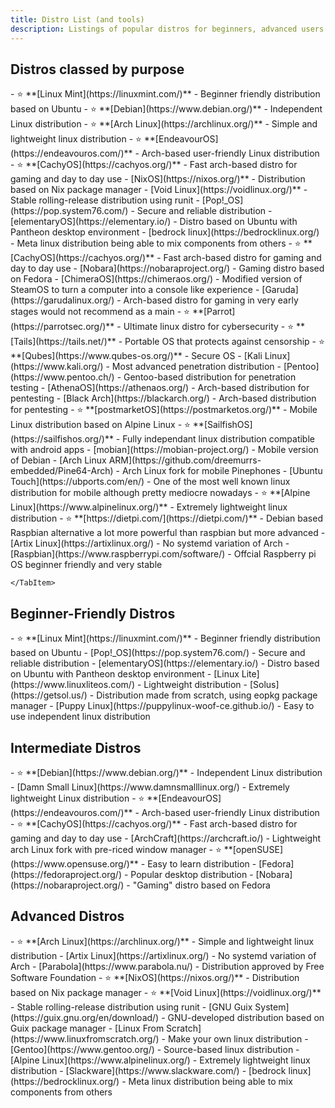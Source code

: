 ```yaml
---
title: Distro List (and tools)
description: Listings of popular distros for beginners, advanced users etc., as well as tools relating those
---
```


## Distros classed by purpose

<Tabs>
    <TabItem label="Day to day use">
        - ⭐ **[Linux Mint](https://linuxmint.com/)** - Beginner friendly distribution based on Ubuntu
        - ⭐ **[Debian](https://www.debian.org/)** - Independent Linux distribution
        - ⭐ **[Arch Linux](https://archlinux.org/)** - Simple and lightweight linux distribution
        - ⭐ **[EndeavourOS](https://endeavouros.com/)** - Arch-based user-friendly Linux distribution
        - ⭐ **[CachyOS](https://cachyos.org/)** - Fast arch-based distro for gaming and day to day use
        - [NixOS](https://nixos.org/)** - Distribution based on Nix package manager
        - [Void Linux](https://voidlinux.org/)** - Stable rolling-release distribution using runit
        - [Pop!_OS](https://pop.system76.com/) - Secure and reliable distribution
        - [elementaryOS](https://elementary.io/) - Distro based on Ubuntu with Pantheon desktop environment
        - [bedrock linux](https://bedrocklinux.org/) - Meta linux distribution being able to mix components from others
    </TabItem>
    <TabItem label="Gaming">
        - ⭐ **[CachyOS](https://cachyos.org/)** - Fast arch-based distro for gaming and day to day use
        - [Nobara](https://nobaraproject.org/) - Gaming distro based on Fedora
        - [ChimeraOS](https://chimeraos.org/) - Modified version of SteamOS to turn a computer into a console like experience
        - [Garuda](https://garudalinux.org/) - Arch-based distro for gaming in very early stages would not recommend as a main
    </TabItem>
    <TabItem label="Pentesting/Security">
        - ⭐ **[Parrot](https://parrotsec.org/)** - Ultimate linux distro for cybersecurity
        - ⭐ **[Tails](https://tails.net/)** - Portable OS that protects against censorship
        - ⭐ **[Qubes](https://www.qubes-os.org/)** - Secure OS
        - [Kali Linux](https://www.kali.org/) - Most advanced penetration distribution
        - [Pentoo](https://www.pentoo.ch/) - Gentoo-based distribution for penetration testing
        - [AthenaOS](https://athenaos.org/) - Arch-based distribution for pentesting
        - [Black Arch](https://blackarch.org/) - Arch-based distribution for pentesting
    </TabItem>
     <TabItem label="Mobile">
        - ⭐ **[postmarketOS](https://postmarketos.org/)** - Mobile Linux distribution based on Alpine Linux
        - ⭐ **[SailfishOS](https://sailfishos.org/)** - Fully independant linux distribution compatible with android apps
        - [mobian](https://mobian-project.org/) - Mobile version of Debian
        - [Arch Linux ARM](https://github.com/dreemurrs-embedded/Pine64-Arch) - Arch Linux fork for mobile Pinephones
        - [Ubuntu Touch](https://ubports.com/en/) - One of the most well known linux distribution for mobile although pretty mediocre nowadays
    </TabItem>
     <TabItem label="IOT/Embedded Systems">
        - ⭐ **[Alpine Linux](https://www.alpinelinux.org/)** - Extremely lightweight linux distribution
        - ⭐ **[https://dietpi.com/](https://dietpi.com/)** - Debian based Raspbian alternative a lot more powerful than raspbian but more advanced
        - [Artix Linux](https://artixlinux.org/) - No systemd variation of Arch
        - [Raspbian](https://www.raspberrypi.com/software/) - Offcial Raspberry pi OS beginner friendly and very stable
        
    </TabItem>
</Tabs>

## Beginner-Friendly Distros

<Tabs>
    <TabItem label="Debian/Ubuntu-based">
        - ⭐ **[Linux Mint](https://linuxmint.com/)** - Beginner friendly distribution based on Ubuntu
        - [Pop!_OS](https://pop.system76.com/) - Secure and reliable distribution
        - [elementaryOS](https://elementary.io/) - Distro based on Ubuntu with Pantheon desktop environment
        - [Linux Lite](https://www.linuxliteos.com/) - Lightweight distribution
    </TabItem>
    <TabItem label="Other">
        - [Solus](https://getsol.us/) - Distribution made from scratch, using eopkg package manager
        - [Puppy Linux](https://puppylinux-woof-ce.github.io/) - Easy to use independent linux distribution
    </TabItem>
</Tabs>

## Intermediate Distros

 <Tabs>
    <TabItem label="Debian/Ubuntu-based">
        - ⭐ **[Debian](https://www.debian.org/)** - Independent Linux distribution
        - [Damn Small Linux](https://www.damnsmalllinux.org/) - Extremely lightweight Linux distribution
    </TabItem>
    <TabItem label="Arch-based">
        - ⭐ **[EndeavourOS](https://endeavouros.com/)** - Arch-based user-friendly Linux distribution
        - ⭐ **[CachyOS](https://cachyos.org/)** - Fast arch-based distro for gaming and day to day use
        - [ArchCraft](https://archcraft.io/) - Lightweight arch Linux fork with pre-riced window manager
    </TabItem>
    <TabItem label="Other">
        - ⭐ **[openSUSE](https://www.opensuse.org/)** - Easy to learn distribution
        - [Fedora](https://fedoraproject.org/) - Popular desktop distribution
        - [Nobara](https://nobaraproject.org/) - "Gaming" distro based on Fedora
    </TabItem>
</Tabs>

## Advanced Distros

<Tabs>
    <TabItem label="Arch-based">
        - ⭐ **[Arch Linux](https://archlinux.org/)** - Simple and lightweight linux distribution
        - [Artix Linux](https://artixlinux.org/) - No systemd variation of Arch
        - [Parabola](https://www.parabola.nu/) - Distribution approved by Free Software Foundation
    </TabItem>
    <TabItem label="Other">
        - ⭐ **[NixOS](https://nixos.org/)** - Distribution based on Nix package manager
        - ⭐ **[Void Linux](https://voidlinux.org/)** - Stable rolling-release distribution using runit
        - [GNU Guix System](https://guix.gnu.org/en/download/) - GNU-developed distribution based on Guix package manager
        - [Linux From Scratch](https://www.linuxfromscratch.org/) - Make your own linux distribution
        - [Gentoo](https://www.gentoo.org/) - Source-based linux distribution
        - [Alpine Linux](https://www.alpinelinux.org/) - Extremely lightweight linux distribution
        - [Slackware](https://www.slackware.com/)
        - [bedrock linux](https://bedrocklinux.org/) - Meta linux distribution being able to mix components from others
    </TabItem>
</Tabs>
